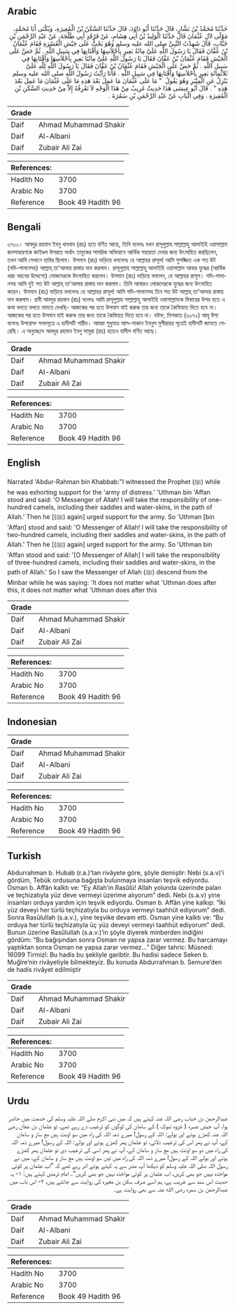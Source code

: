## Arabic


<div dir="rtl" lang="ar" style={{fontSize:'larger',backgroundColor:'#f8f9fa',padding:20}}>
حَدَّثَنَا مُحَمَّدُ بْنُ بَشَّارٍ، قَالَ حَدَّثَنَا أَبُو دَاوُدَ، قَالَ حَدَّثَنَا السَّكَنُ بْنُ الْمُغِيرَةِ، وَيُكْنَى أَبَا مُحَمَّدٍ، مَوْلًى لآلِ عُثْمَانَ قَالَ حَدَّثَنَا الْوَلِيدُ بْنُ أَبِي هِشَامٍ، عَنْ فَرْقَدٍ أَبِي طَلْحَةَ، عَنْ عَبْدِ الرَّحْمَنِ بْنِ خَبَّابٍ، قَالَ شَهِدْتُ النَّبِيَّ صلى الله عليه وسلم وَهُوَ يَحُثُّ عَلَى جَيْشِ الْعُسْرَةِ فَقَامَ عُثْمَانُ بْنُ عَفَّانَ فَقَالَ يَا رَسُولَ اللَّهِ عَلَىَّ مِائَةُ بَعِيرٍ بِأَحْلاَسِهَا وَأَقْتَابِهَا فِي سَبِيلِ اللَّهِ ‏.‏ ثُمَّ حَضَّ عَلَى الْجَيْشِ فَقَامَ عُثْمَانُ بْنُ عَفَّانَ فَقَالَ يَا رَسُولَ اللَّهِ عَلَىَّ مِائَتَا بَعِيرٍ بِأَحْلاَسِهَا وَأَقْتَابِهَا فِي سَبِيلِ اللَّهِ ‏.‏ ثُمَّ حَضَّ عَلَى الْجَيْشِ فَقَامَ عُثْمَانُ بْنُ عَفَّانَ فَقَالَ يَا رَسُولَ اللَّهِ لِلَّهِ عَلَىَّ ثَلاَثُمِائَةِ بَعِيرٍ بِأَحْلاَسِهَا وَأَقْتَابِهَا فِي سَبِيلِ اللَّهِ ‏.‏ فَأَنَا رَأَيْتُ رَسُولَ اللَّهِ صلى الله عليه وسلم يَنْزِلُ عَنِ الْمِنْبَرِ وَهُوَ يَقُولُ ‏ "‏ مَا عَلَى عُثْمَانَ مَا عَمِلَ بَعْدَ هَذِهِ مَا عَلَى عُثْمَانَ مَا عَمِلَ بَعْدَ هَذِهِ ‏"‏ ‏.‏ قَالَ أَبُو عِيسَى هَذَا حَدِيثٌ غَرِيبٌ مِنْ هَذَا الْوَجْهِ لاَ نَعْرِفُهُ إِلاَّ مِنْ حَدِيثِ السَّكَنِ بْنِ الْمُغِيرَةِ ‏.‏ وَفِي الْبَابِ عَنْ عَبْدِ الرَّحْمَنِ بْنِ سَمُرَةَ ‏.‏
</div>
<div style={{backgroundColor:'#f8f9fa',padding:20, marginBottom: 10}}><table> <thead> <tr> <th>Grade</th> <th></th> </tr> </thead> <tbody> <tr><td>Daif</td><td>Ahmad Muhammad Shakir</td></tr><tr><td>Daif</td><td>Al-Albani</td></tr><tr><td>Daif</td><td>Zubair Ali Zai</td></tr></tbody></table><table> <thead> <tr> <th>References:</th> <th></th> </tr> </thead> <tbody><tr><td>Hadith No</td><td>3700</td></tr><tr><td>Arabic No</td><td>3700</td></tr><tr><td>Reference</td><td>Book 49 Hadith 96</td></tr></tbody></table></div>

## Bengali


<div dir="ltr" lang="bn" style={{fontSize:'larger',backgroundColor:'#f8f9fa',padding:20}}>
৩৭০০। আবদুর রহমান ইবনু খাববাব (রাঃ) হতে বর্ণিত আছে, তিনি বলেনঃ যখন রাসূলুল্লাহ সাল্লাল্লাহু আলাইহি ওয়াসাল্লাম জনসাধারণকে জাইণ্ডল উসরাত অর্থাৎ তাবুকের সামরিক অভিযানে আর্থিক সহায়তা দেবার জন্য উৎসাহিত করছিলেন, তখন আমি সেখানে হাযির ছিলাম। উসমান (রাঃ) দাড়িয়ে বললেনঃ হে আল্লাহর রাসূল! আমি সুসজ্জিত এক শত উট (গদি-পালানসহ) আল্লাহ্ তা'আলার রাস্তায় দান করলাম। রাসূলুল্লাহ সাল্লাল্লাহু আলাইহি ওয়াসাল্লাম আবার যুদ্ধের (আর্থিক খরচ বহনের উদ্দেশ্যে) লোকদেরকে উৎসাহিত করলেন। উসমান (রাঃ) দাড়িয়ে বললেন, হে আল্লাহর রাসূল। গদি-পালানসহ আমি দুই শত উট আল্লাহ্ তা'আলার রাস্তায় দান করলাম। তিনি আবারও লোকদেরকে যুদ্ধের জন্য উৎসাহিত করেন। উসমান (রাঃ) দাড়িয়ে বললেনঃ হে আল্লাহর রাসূল! আমি গদি-পালানসহ তিন শত উট আল্লাহ্ তা'আলার রাস্তায় দান করলাম। রাবী আবদুর রহমান (রাঃ) বলেনঃ আমি রাসূলুল্লাহ সাল্লাল্লাহু আলাইহি ওয়াসাল্লামকে মিম্বারের উপর হতে এ কথা বলতে বলতে নামতে দেখছি- আজকের পর হতে উসমান যাই করুক তার জন্য তাকে কৈফিয়াত দিতে হবে না। আজকের পর হতে উসমান যাই করুক তার জন্য তাকে কৈফিয়ত দিতে হবে না। যঈফ, মিশকাত (৬০৭২) আবূ ঈসা বলেনঃ উপরোক্ত সনদসূত্রে এ হাদীসটি গারীব। আমরা শুধুমাত্র আস-সাকান ইবনুল মুগীরাহর সূত্রেই হাদীসটি জানতে পেরেছি। এ অনুচ্ছেদে আবদুর রহমান ইবনু সামুরা (রাঃ) হতেও হাদীস বর্ণিত আছে।
</div>
<div style={{backgroundColor:'#f8f9fa',padding:20, marginBottom: 10}}><table> <thead> <tr> <th>Grade</th> <th></th> </tr> </thead> <tbody> <tr><td>Daif</td><td>Ahmad Muhammad Shakir</td></tr><tr><td>Daif</td><td>Al-Albani</td></tr><tr><td>Daif</td><td>Zubair Ali Zai</td></tr></tbody></table><table> <thead> <tr> <th>References:</th> <th></th> </tr> </thead> <tbody><tr><td>Hadith No</td><td>3700</td></tr><tr><td>Arabic No</td><td>3700</td></tr><tr><td>Reference</td><td>Book 49 Hadith 96</td></tr></tbody></table></div>

## English


<div dir="ltr" lang="en" style={{fontSize:'larger',backgroundColor:'#f8f9fa',padding:20}}>
Narrated 'Abdur-Rahman bin Khabbab:"I witnessed the Prophet (ﷺ) while he was exhorting support for the 'army of distress.' 'Uthman bin 'Affan stood and said: 'O Messenger of Allah! I will take the responsibility of one-hundred camels, including their saddles and water-skins, in the path of Allah.' Then he [(ﷺ) again] urged support for the army. So 'Uthman [bin 'Affan] stood and said: 'O Messenger of Allah! I will take the responsibility of two-hundred camels, including their saddles and water-skins, in the path of Allah.' Then he [(ﷺ) again] urged support for the army. So 'Uthman bin 'Affan stood and said: '[O Messenger of Allah] I will take the responsibility of three-hundred camels, including their saddles and water-skins, in the path of Allah.' So I saw the Messenger of Allah (ﷺ) descend from the Minbar while he was saying: 'It does not matter what 'Uthman does after this, it does not matter what 'Uthman does after this
</div>
<div style={{backgroundColor:'#f8f9fa',padding:20, marginBottom: 10}}><table> <thead> <tr> <th>Grade</th> <th></th> </tr> </thead> <tbody> <tr><td>Daif</td><td>Ahmad Muhammad Shakir</td></tr><tr><td>Daif</td><td>Al-Albani</td></tr><tr><td>Daif</td><td>Zubair Ali Zai</td></tr></tbody></table><table> <thead> <tr> <th>References:</th> <th></th> </tr> </thead> <tbody><tr><td>Hadith No</td><td>3700</td></tr><tr><td>Arabic No</td><td>3700</td></tr><tr><td>Reference</td><td>Book 49 Hadith 96</td></tr></tbody></table></div>

## Indonesian


<div dir="ltr" lang="id" style={{fontSize:'larger',backgroundColor:'#f8f9fa',padding:20}}>

</div>
<div style={{backgroundColor:'#f8f9fa',padding:20, marginBottom: 10}}><table> <thead> <tr> <th>Grade</th> <th></th> </tr> </thead> <tbody> <tr><td>Daif</td><td>Ahmad Muhammad Shakir</td></tr><tr><td>Daif</td><td>Al-Albani</td></tr><tr><td>Daif</td><td>Zubair Ali Zai</td></tr></tbody></table><table> <thead> <tr> <th>References:</th> <th></th> </tr> </thead> <tbody><tr><td>Hadith No</td><td>3700</td></tr><tr><td>Arabic No</td><td>3700</td></tr><tr><td>Reference</td><td>Book 49 Hadith 96</td></tr></tbody></table></div>

## Turkish


<div dir="ltr" lang="tr" style={{fontSize:'larger',backgroundColor:'#f8f9fa',padding:20}}>
Abdurrahman b. Hubab (r.a.)’tan rivâyete göre, şöyle demiştir: Nebi (s.a.v)’i gördüm, Tebük ordusuna bağışta bulunmaya insanları teşvik ediyordu. Osman b. Affân kalktı ve: “Ey Allah’ın Rasûlü! Allah yolunda üzerinde palan ve teçhizatıyla yüz deve vermeyi üzerime alıyorum” dedi. Nebi (s.a.v) yine insanları orduya yardım için teşvik ediyordu. Osman b. Affân yine kalkıp: “İki yüz deveyi her türlü teçhizatıyla bu orduya vermeyi taahhüt ediyorum” dedi. Sonra Rasûlullah (s.a.v.), yine teşvike devam etti. Osman yine kalktı ve: “Bu orduya her türlü teçhizatıyla üç yüz deveyi vermeyi taahhüt ediyorum” dedi. Bunun üzerine Rasûlullah (s.a.v.)’in şöyle diyerek minberden indiğini gördüm: “Bu bağışından sonra Osman ne yapsa zarar vermez. Bu harcamayı yaptıktan sonra Osman ne yapsa zarar vermez…” Diğer tahric: Müsned: 16099 Tirmizî: Bu hadis bu şekliyle garibtir. Bu hadisi sadece Seken b. Muğîre’nin rivâyetiyle bilmekteyiz. Bu konuda Abdurrahman b. Semure’den de hadis rivâyet edilmiştir
</div>
<div style={{backgroundColor:'#f8f9fa',padding:20, marginBottom: 10}}><table> <thead> <tr> <th>Grade</th> <th></th> </tr> </thead> <tbody> <tr><td>Daif</td><td>Ahmad Muhammad Shakir</td></tr><tr><td>Daif</td><td>Al-Albani</td></tr><tr><td>Daif</td><td>Zubair Ali Zai</td></tr></tbody></table><table> <thead> <tr> <th>References:</th> <th></th> </tr> </thead> <tbody><tr><td>Hadith No</td><td>3700</td></tr><tr><td>Arabic No</td><td>3700</td></tr><tr><td>Reference</td><td>Book 49 Hadith 96</td></tr></tbody></table></div>

## Urdu


<div dir="rtl" lang="ur" style={{fontSize:'larger',backgroundColor:'#f8f9fa',padding:20}}>
عبدالرحمن بن خباب رضی اللہ عنہ کہتے ہیں کہ میں نبی اکرم صلی اللہ علیہ وسلم کی خدمت میں حاضر ہوا، آپ جیش عسرہ ( غزوہ تبوک ) کے سامان کی لوگوں کو ترغیب دے رہے تھے، تو عثمان بن عفان رضی اللہ عنہ کھڑے ہوئے اور بولے: اللہ کے رسول! میرے ذمہ اللہ کی راہ میں سو اونٹ ہیں مع ساز و سامان کے، آپ نے پھر اس کی ترغیب دلائی، تو عثمان پھر کھڑے ہوئے اور بولے: اللہ کے رسول! میرے ذمہ اللہ کی راہ میں دو سو اونٹ ہیں مع ساز و سامان کے، آپ نے پھر اسی کی ترغیب دی تو عثمان پھر کھڑے ہوئے اور بولے اللہ کے رسول! میرے ذمہ اللہ کی راہ میں تین سو اونٹ ہیں مع ساز و سامان کے، میں نے رسول اللہ صلی اللہ علیہ وسلم کو دیکھا آپ منبر سے یہ کہتے ہوئے اتر رہے تھے کہ ”اب عثمان پر کوئی مواخذہ نہیں جو بھی کریں، اب عثمان پر کوئی مواخذہ نہیں جو بھی کریں“۔ امام ترمذی کہتے ہیں: ۱- یہ حدیث اس سند سے غریب ہے، ہم اسے صرف سکن بن مغیرہ کی روایت سے جانتے ہیں، ۲- اس باب میں عبدالرحمٰن بن سمرہ رضی الله عنہ سے بھی روایت ہے۔
</div>
<div style={{backgroundColor:'#f8f9fa',padding:20, marginBottom: 10}}><table> <thead> <tr> <th>Grade</th> <th></th> </tr> </thead> <tbody> <tr><td>Daif</td><td>Ahmad Muhammad Shakir</td></tr><tr><td>Daif</td><td>Al-Albani</td></tr><tr><td>Daif</td><td>Zubair Ali Zai</td></tr></tbody></table><table> <thead> <tr> <th>References:</th> <th></th> </tr> </thead> <tbody><tr><td>Hadith No</td><td>3700</td></tr><tr><td>Arabic No</td><td>3700</td></tr><tr><td>Reference</td><td>Book 49 Hadith 96</td></tr></tbody></table></div>